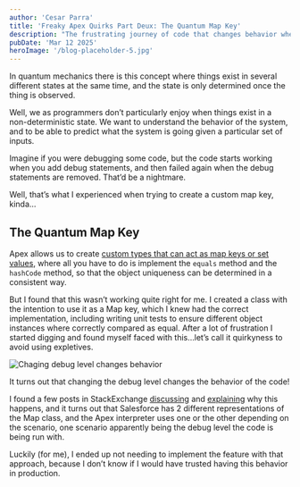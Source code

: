 ```yaml
---
author: 'Cesar Parra'
title: 'Freaky Apex Quirks Part Deux: The Quantum Map Key'
description: "The frustrating journey of code that changes behavior when observed."
pubDate: 'Mar 12 2025'
heroImage: '/blog-placeholder-5.jpg'
---
```



In quantum mechanics there is this concept where things exist in several different states at the same time, and the state is only determined once the thing is observed.

Well, we as programmers don’t particularly enjoy when things exist in a non-deterministic state. We want to understand the behavior of the system, and to be able to predict what the system is going given a particular set of inputs.

Imagine if you were debugging some code, but the code starts working when you add debug statements, and then failed again when the debug statements are removed. That’d be a nightmare.

Well, that’s what I experienced when trying to create a custom map key, kinda…

## The Quantum Map Key

Apex allows us to create [custom types that can act as map keys or set values](https://developer.salesforce.com/docs/atlas.en-us.apexcode.meta/apexcode/langCon_apex_collections_maps_keys_userdefined.htm), where all you have to do is implement the `equals` method and the `hashCode` method, so that the object uniqueness can be determined in a consistent way.

But I found that this wasn’t working quite right for me. I created a class with the intention to use it as a Map key, which I knew had the correct implementation, including writing unit tests to ensure different object instances where correctly compared as equal. After a lot of frustration I started digging and found myself faced with this…let’s call it quirkyness to avoid using expletives.

<Image src={freaky} alt="Chaging debug level changes behavior" />

It turns out that changing the debug level changes the behavior of the code!

I found a few posts in StackExchange [discussing](https://salesforce.stackexchange.com/questions/203542/unexpected-results-when-using-a-custom-class-as-key-in-map) and [explaining](https://salesforce.stackexchange.com/questions/46525/hashcode-is-never-called-when-adding-to-maps-and-sets) why this happens, and it turns out that Salesforce has 2 different representations of the Map class, and the Apex interpreter uses one or the other depending on the scenario, one scenario apparently being the debug level the code is being run with.

Luckily (for me), I ended up not needing to implement the feature with that approach, because I don’t know if I would have trusted having this behavior in production.
